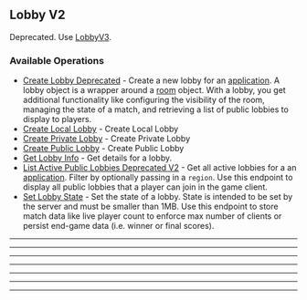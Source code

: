 
## Lobby V2
Deprecated. Use [LobbyV3](https://hathora.dev/api\#tag/LobbyV3).

### Available Operations

* [Create Lobby Deprecated](/typescript/lobby_v2/create_lobby_deprecated) - Create a new lobby for an [application](https://hathora.dev/docs/concepts/hathora-entities#application). A lobby object is a wrapper around a [room](https://hathora.dev/docs/concepts/hathora-entities#room) object. With a lobby, you get additional functionality like configuring the visibility of the room, managing the state of a match, and retrieving a list of public lobbies to display to players.
* [Create Local Lobby](/typescript/lobby_v2/create_local_lobby) - Create Local Lobby
* [Create Private Lobby](/typescript/lobby_v2/create_private_lobby) - Create Private Lobby
* [Create Public Lobby](/typescript/lobby_v2/create_public_lobby) - Create Public Lobby
* [Get Lobby Info](/typescript/lobby_v2/get_lobby_info) - Get details for a lobby.
* [List Active Public Lobbies Deprecated V2](/typescript/lobby_v2/list_active_public_lobbies_deprecated_v2) - Get all active lobbies for a an [application](https://hathora.dev/docs/concepts/hathora-entities#application). Filter by optionally passing in a `region`. Use this endpoint to display all public lobbies that a player can join in the game client.
* [Set Lobby State](/typescript/lobby_v2/set_lobby_state) - Set the state of a lobby. State is intended to be set by the server and must be smaller than 1MB. Use this endpoint to store match data like live player count to enforce max number of clients or persist end-game data (i.e. winner or final scores).

---
<CreateLobbyDeprecated />

---
<CreateLocalLobby />

---
<CreatePrivateLobby />

---
<CreatePublicLobby />

---
<GetLobbyInfo />

---
<ListActivePublicLobbiesDeprecatedV2 />

---
<SetLobbyState />
